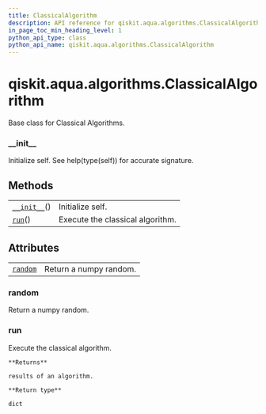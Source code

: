 ```yaml
---
title: ClassicalAlgorithm
description: API reference for qiskit.aqua.algorithms.ClassicalAlgorithm
in_page_toc_min_heading_level: 1
python_api_type: class
python_api_name: qiskit.aqua.algorithms.ClassicalAlgorithm
---
```


# qiskit.aqua.algorithms.ClassicalAlgorithm

<Class id="qiskit.aqua.algorithms.ClassicalAlgorithm" isDedicatedPage={true} github="https://github.com/qiskit-community/qiskit-aqua/tree/stable/0.9/qiskit/aqua/algorithms/classical_algorithm.py" signature="ClassicalAlgorithm">
  Base class for Classical Algorithms.

  ### \_\_init\_\_

  <Function id="qiskit.aqua.algorithms.ClassicalAlgorithm.__init__" signature="__init__()">
    Initialize self. See help(type(self)) for accurate signature.
  </Function>

  ## Methods

  |                                                                                                                          |                                  |
  | ------------------------------------------------------------------------------------------------------------------------ | -------------------------------- |
  | [`__init__`](#qiskit.aqua.algorithms.ClassicalAlgorithm.__init__ "qiskit.aqua.algorithms.ClassicalAlgorithm.__init__")() | Initialize self.                 |
  | [`run`](#qiskit.aqua.algorithms.ClassicalAlgorithm.run "qiskit.aqua.algorithms.ClassicalAlgorithm.run")()                | Execute the classical algorithm. |

  ## Attributes

  |                                                                                                                  |                        |
  | ---------------------------------------------------------------------------------------------------------------- | ---------------------- |
  | [`random`](#qiskit.aqua.algorithms.ClassicalAlgorithm.random "qiskit.aqua.algorithms.ClassicalAlgorithm.random") | Return a numpy random. |

  ### random

  <Function id="qiskit.aqua.algorithms.ClassicalAlgorithm.random" signature="property random">
    Return a numpy random.
  </Function>

  ### run

  <Function id="qiskit.aqua.algorithms.ClassicalAlgorithm.run" signature="run()">
    Execute the classical algorithm.

    **Returns**

    results of an algorithm.

    **Return type**

    dict
  </Function>
</Class>

